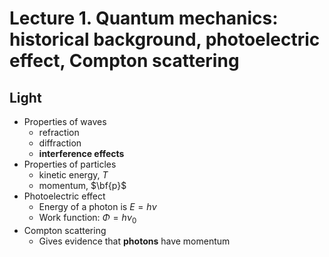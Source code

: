 # Lecture 1. Quantum mechanics: historical background, photoelectric effect, Compton scattering

## Light
- Properties of waves
  - refraction
  - diffraction
  - **interference effects**
- Properties of particles
  - kinetic energy, $T$
  - momentum, $\bf{p}$
- Photoelectric effect
  - Energy of a photon is $E = h\nu$
  - Work function: $\Phi = h\nu_0$
- Compton scattering
  - Gives evidence that **photons** have momentum